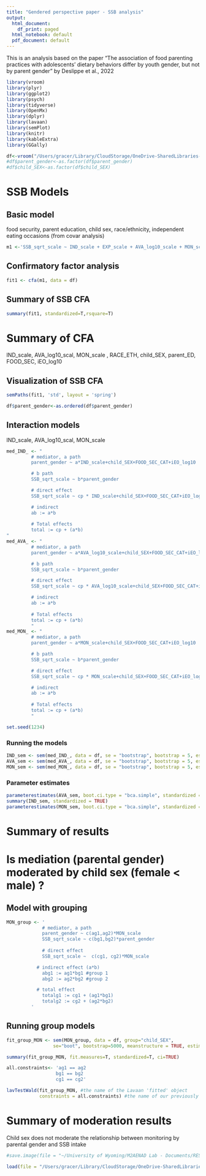 ```yaml
---
title: "Gendered perspective paper - SSB analysis"
output:
  html_document:
    df_print: paged
  html_notebook: default
  pdf_document: default
---
```

This is an analysis based on the paper "The association of food parenting practices with adolescents’ dietary
behaviors differ by youth gender, but not by parent gender" by Deslippe et al., 2022

```r
library(vroom)
library(plyr)
library(ggplot2)
library(psych)
library(tidyverse)
library(OpenMx)
library(dplyr)
library(lavaan)
library(semPlot)
library(knitr)
library(kableExtra)
library(GGally)
```

```r
df<-vroom("/Users/gracer/Library/CloudStorage/OneDrive-SharedLibraries-UniversityofWyoming/M2AENAD Lab - Documents/RESEARCH/multi-state/data/final_df.csv")
#df$parent_gender<-as.factor(df$parent_gender)
#df$child_SEX<-as.factor(df$child_SEX)
```
# SSB Models
## Basic model
food security, parent education, child sex, race/ethnicity, independent eating occasions (from covar analysis)
```r
m1 <-'SSB_sqrt_scale ~ IND_scale + EXP_scale + AVA_log10_scale + MON_scale + AUT_sqrt_scale + MOD_log10_scale + parent_gender  + RACE_ETH + child_SEX + parent_ED + FOOD_SEC_CAT + iEO_log10'
```

## Confirmatory factor analysis 
```r
fit1 <- cfa(m1, data = df)
```

## Summary of SSB CFA
```r
summary(fit1, standardized=T,rsquare=T)
```
# Summary of CFA
IND_scale, AVA_log10_scal, MON_scale , RACE_ETH, child_SEX, parent_ED, FOOD_SEC,  iEO_log10

## Visualization of SSB CFA
```r
semPaths(fit1, 'std', layout = 'spring')
```
```r
df$parent_gender<-as.ordered(df$parent_gender)
```

## Interaction models
IND_scale, AVA_log10_scal, MON_scale

```r
med_IND_ <- "
         # mediator, a path
         parent_gender ~ a*IND_scale+child_SEX+FOOD_SEC_CAT+iEO_log10

         # b path
         SSB_sqrt_scale ~ b*parent_gender

         # direct effect 
         SSB_sqrt_scale ~ cp * IND_scale+child_SEX+FOOD_SEC_CAT+iEO_log10

         # indirect 
         ab := a*b
         
         # Total effects
         total := cp + (a*b)
"
med_AVA_ <- "
         # mediator, a path
         parent_gender ~ a*AVA_log10_scale+child_SEX+FOOD_SEC_CAT+iEO_log10

         # b path
         SSB_sqrt_scale ~ b*parent_gender

         # direct effect 
         SSB_sqrt_scale ~ cp * AVA_log10_scale+child_SEX+FOOD_SEC_CAT+iEO_log10

         # indirect 
         ab := a*b
         
         # Total effects
         total := cp + (a*b)
         "
med_MON_ <- "
         # mediator, a path
         parent_gender ~ a*MON_scale+child_SEX+FOOD_SEC_CAT+iEO_log10

         # b path
         SSB_sqrt_scale ~ b*parent_gender

         # direct effect 
         SSB_sqrt_scale ~ cp * MON_scale+child_SEX+FOOD_SEC_CAT+iEO_log10

         # indirect 
         ab := a*b
         
         # Total effects
         total := cp + (a*b)
         "
```



```r
set.seed(1234)
```

### Running the models
```r
IND_sem <- sem(med_IND_, data = df, se = "bootstrap", bootstrap = 5, estimator = "DWLS")
AVA_sem <- sem(med_AVA_, data = df, se = "bootstrap", bootstrap = 5, estimator = "DWLS")
MON_sem <- sem(med_MON_, data = df, se = "bootstrap", bootstrap = 5, estimator = "DWLS")
```

### Parameter estimates 
```r
parameterestimates(AVA_sem, boot.ci.type = "bca.simple", standardized = TRUE) 
summary(IND_sem, standardized = TRUE) 
parameterestimates(MON_sem, boot.ci.type = "bca.simple", standardized = TRUE) 
```



# Summary of results


# Is mediation (parental gender) moderated by child sex (female < male) ?

## Model with grouping
```r
MON_group <- ' 
             # mediator, a path
             parent_gender ~ c(ag1,ag2)*MON_scale
             SSB_sqrt_scale ~ c(bg1,bg2)*parent_gender 
           
             # direct effect
             SSB_sqrt_scale ~  c(cg1, cg2)*MON_scale

           # indirect effect (a*b)
             abg1 := ag1*bg1 #group 1
             abg2 := ag2*bg2 #group 2

           # total effect
             totalg1 := cg1 + (ag1*bg1)
             totalg2 := cg2 + (ag2*bg2)
         '
```


## Running group models
```r
fit_group_MON <- sem(MON_group, data = df, group="child_SEX", 
                 se="boot", bootstrap=5000, meanstructure = TRUE, estimator = "DWLS")
```

```r
summary(fit_group_MON, fit.measures=T, standardized=T, ci=TRUE)
```

```r
all.constraints<- 'ag1 == ag2
                  bg1 == bg2
                  cg1 == cg2'
```


```r
lavTestWald(fit_group_MON, #the name of the Lavaan 'fitted' object
            constraints = all.constraints) #the name of our previously specified paths that we would like to test
```
# Summary of moderation results
Child sex does not moderate the relationship between monitoring by parental gender and SSB intake 

```r
#save.image(file = "~/University of Wyoming/M2AENAD Lab - Documents/RESEARCH/multi-state/data/SSBanalysis.RData")
```

```r
load(file = "/Users/gracer/Library/CloudStorage/OneDrive-SharedLibraries-UniversityofWyoming/M2AENAD Lab - Documents/RESEARCH/multi-state/data/SSBanalysis.RData")
```

